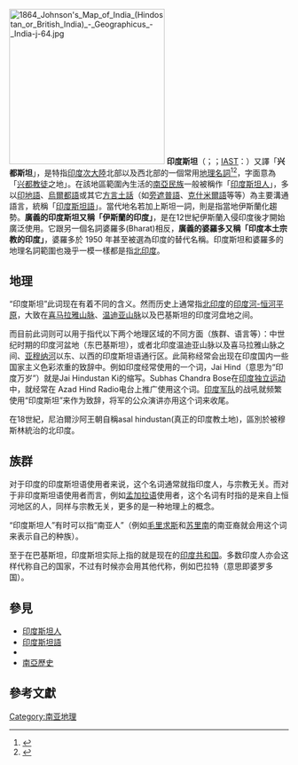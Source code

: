 [[File:1864_Johnson's_Map_of_India_(Hindostan_or_British_India)_-_Geographicus_-_India-j-64.jpg|280px]]
'''印度斯坦'''（{{lang-hi|हिन्दुस्तान}}；{{lang-ur|{{Nastaliq|ہندوستان}}}}；[[IAST|IAST]]：''{{IAST|Hindustān}}''）又譯「'''兴都斯坦'''」，是特指[[印度次大陸|印度次大陸]]北部以及西北部的一個常用[[地理|地理]][[名詞|名詞]]<ref>{{cite web |url=http://www.thefreedictionary.com/Hindustan |title=Hindustan: Definition |publisher=Thefreedictionary.com |date= |accessdate=2012-05-15 |archive-date=2021-02-24 |archive-url=https://web.archive.org/web/20210224200651/https://www.thefreedictionary.com/Hindustan |dead-url=no }}</ref><ref>{{Cite web |url=http://www.usindh.edu.pk/shaikh_ayaz_conf_07/sindh.html |title=Sindh: An Introduction |accessdate=2015-09-26 |archive-date=2007-10-20 |archive-url=https://web.archive.org/web/20071020050542/http://www.usindh.edu.pk/shaikh_ayaz_conf_07/sindh.html |dead-url=yes }}</ref>，字面意為「[[印度教|兴都教徒]]之地」。在該地區範圍內生活的[[南亞民族|南亞民族]]一般被稱作「[[印度斯坦人|印度斯坦人]]」，多以[[印地語|印地語]]、[[烏爾都語|烏爾都語]]或其它[[方言|方言]][[土話|土話]]（如[[旁遮普語|旁遮普語]]、[[克什米爾語|克什米爾語]]等等）為主要溝通語言，統稱「[[印度斯坦語|印度斯坦語]]」。當代地名若加上斯坦一詞，則是指當地伊斯蘭化趨勢。'''廣義的印度斯坦又稱「伊斯蘭的印度」'''，是在12世紀伊斯蘭入侵印度後才開始廣泛使用。它跟另一個名詞婆羅多(Bharat)相反，'''廣義的婆羅多又稱「印度本土宗教的印度」'''，婆羅多於 1950 年甚至被選為印度的替代名稱。印度斯坦和婆羅多的地理名詞範圍也幾乎一模一樣都是指[[北印度|北印度]]。

== 地理 ==
“印度斯坦”此词现在有着不同的含义。然而历史上通常指[[北印度|北印度]]的[[印度河-恒河平原|印度河-恒河平原]]，大致在[[喜马拉雅山脉|喜马拉雅山脉]]、[[温迪亚山脉|温迪亚山脉]]以及巴基斯坦的印度河盘地之间。

而目前此词则可以用于指代以下两个地理区域的不同方面（族群、语言等）：中世纪时期的印度河盆地（东巴基斯坦），或者北印度温迪亚山脉以及喜马拉雅山脉之间、[[亞穆納河|亚穆纳河]]以东、以西的印度斯坦语通行区。此简称经常会出现在印度国内一些国家主义色彩浓重的致辞中。例如印度经常使用的一个词，Jai Hind（意思为“印度万岁”）就是Jai Hindustan Ki的缩写。Subhas Chandra Bose在[[印度独立运动|印度独立运动]]中，就经常在 Azad Hind Radio电台上推广使用这个词。[[印度軍事|印度军队]]的战吼就频繁使用“印度斯坦”来作为致辞，将军的公众演讲亦用这个词来收尾。

在18世紀，尼泊爾沙阿王朝自稱asal hindustan(真正的印度教土地)，區別於被穆斯林統治的北印度。

== 族群 ==
对于印度的印度斯坦语使用者来说，这个名词通常就指印度人，与宗教无关。而对于非印度斯坦语使用者而言，例如[[孟加拉语|孟加拉语]]使用者，这个名词有时指的是来自上恒河地区的人，同样与宗教无关，更多的是一种地理上的概念。

“印度斯坦人”有时可以指“南亚人”（例如[[毛里求斯|毛里求斯]]和[[蘇利南|苏里南]]的南亚裔就会用这个词来表示自己的种族）。

至于在巴基斯坦，印度斯坦实际上指的就是现在的[[印度|印度共和国]]。多数印度人亦会这样代称自己的国家，不过有时候亦会用其他代称，例如巴拉特（意思即婆罗多国）。

== 參見 ==
* [[印度斯坦人|印度斯坦人]]
* [[印度斯坦語|印度斯坦語]]
* {{link-en|印度別稱|Etymology of the names of India|}}
* [[南亞歷史|南亞歷史]]

== 參考文獻 ==
{{Reflist}}

{{Irredentism}}

[[Category:南亚地理|Category:南亚地理]]